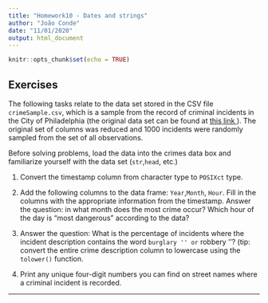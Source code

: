 ```yaml
---
title: "Homework10 - Dates and strings"
author: "João Conde"
date: "11/01/2020"
output: html_document
---
```


```r
knitr::opts_chunk$set(echo = TRUE)
```

## Exercises

The following tasks relate to the data set stored in the CSV file `crimeSample.csv`, which is a sample from the record of criminal incidents in the City of Philadelphia (the original data set can be found at <a href =" https://www.opendataphilly.org/ dataset / crime-incidents "> this link </a>). The original set of columns was reduced and 1000 incidents were randomly sampled from the set of all observations.

Before solving problems, load the data into the crimes data box and familiarize yourself with the data set (`str`,` head`, etc.)

1. Convert the timestamp column from character type to `POSIXct` type.

2. Add the following columns to the data frame: `Year`,` Month`, `Hour`. Fill in the columns with the appropriate information from the timestamp. Answer the question: in what month does the most crime occur? Which hour of the day is "most dangerous" according to the data?

3. Answer the question: What is the percentage of incidents where the incident description contains the word `` burglary '' or `` robbery ''? (tip: convert the entire crime description column to lowercase using the `tolower()` function.

4. Print any unique four-digit numbers you can find on street names where a criminal incident is recorded.

***